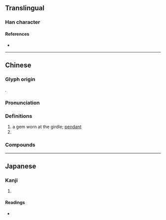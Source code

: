 {{character info}}
==Translingual==

===Han character===
{{Han char|rn=96|rad=玉|as=08|sn=12|four=17164|canj=MGSJR|ids=⿰𤣩居}}

====References====
* {{Han ref|kx=0734.090|dkj=21047|dj=1146.150|hdz=21124.070|uh=741A|ud=29722|bh=DAA1|bd=55969}}

----

==Chinese==
{{zh-forms}}

===Glyph origin===
{{Han etym}}
{{Han compound|𤣩|居|ls=psc|c1=s|c2=p|t1=jade}}.

===Pronunciation===
{{zh-pron
|m=jū,qú
|c=geoi1
|mc=y
|oc=y
|cat=n
}}

===Definitions===
{{zh-hanzi}}

# a gem worn at the girdle; [[pendant]]
# {{surname|zh}}

===Compounds===
{{zh-der|瓊琚|玉佩瓊琚|琚灣}}

----

==Japanese==

===Kanji===
{{ja-kanji|grade=|rs=玉08}}

# {{rfdef|ja|sort=玉08}}

====Readings====
* {{ja-readings|on=[[きょ]] (kyo), [[こ]] (ko)|kun=|nanori=}}